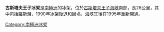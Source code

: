 {{Coord|64|15|S|58|30|W||display=title}}

'''古斯塔夫王子冰架'''是[[南極洲|南極洲]]的冰架，位於[[古斯塔夫王子海峽|古斯塔夫王子海峽]]南部，長28公里，其中包括[[羅斯灣|羅斯灣]]，1990年冰架後退和崩塌，海峽其後在1995年重新開通。

{{DEFAULTSORT:Prince Gustav Ice Shelf}}
[[Category:南極洲冰架|Category:南極洲冰架]]


{{JamesRossIsland-geo-stub}}